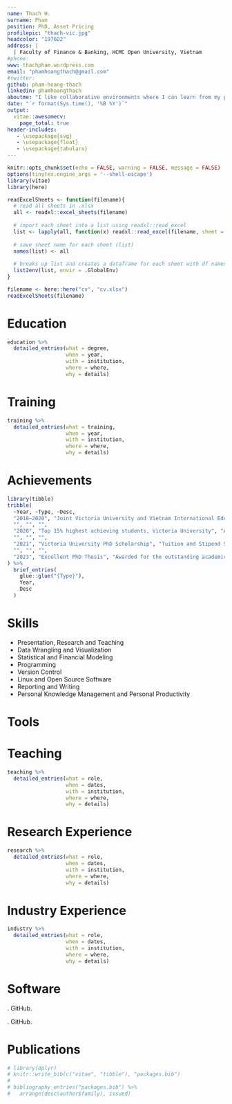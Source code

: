```yaml
---
name: Thach H.
surname: Pham
position: PhD, Asset Pricing
profilepic: "thach-vic.jpg"
headcolor: "1976D2"
address: |
  | Faculty of Finance & Banking, HCMC Open University, Vietnam
#phone: 
www: thachpham.wordpress.com
email: "phamhoangthach@gmail.com"
#twitter: 
github: pham-hoang-thach
linkedin: phamhoangthach
aboutme: "I like collaborative environments where I can learn from my peers. I have worked in a variety of roles ranging from financial  and data analyst to investment officer to researcher and lecturer. I am passionate about education and I believe that none of subject is too complex if the teacher is empathetic and willing to think of new approaches. In my PhD thesis, I have developed a framework for stock selection strategies based on mispricing and smart betas. This framework not only helps in explaining stock returns but also in evaluating the efficiency of stock markets and the performance of trading strategies. I love Linux and free and open-source software. I prefer literate programming, reproducible research, and plain text."
date: "`r format(Sys.time(), '%B %Y')`"
output: 
  vitae::awesomecv:
    page_total: true
header-includes:
   - \usepackage{svg}
   - \usepackage{float}
   - \usepackage{tabularx}
---
```


\newcommand{\apa}[1]{\noindent\hangindent=0.5in\hangafter=1 #1}

```r
knitr::opts_chunk$set(echo = FALSE, warning = FALSE, message = FALSE)
options(tinytex.engine_args = '--shell-escape')
library(vitae)
library(here)
```

```r
readExcelSheets <- function(filename){
  # read all sheets in .xlsx 
  all <- readxl::excel_sheets(filename)
  
  # import each sheet into a list using readxl::read_excel
  list <- lapply(all, function(x) readxl::read_excel(filename, sheet = x))
  
  # save sheet name for each sheet (list)
  names(list) <- all
  
  # breaks up list and creates a dataframe for each sheet with df names matching sheet names
  list2env(list, envir = .GlobalEnv)
}
```

```r
filename <- here::here("cv", "cv.xlsx")
readExcelSheets(filename)
```

<!--
# About me

  * I have worked in a variety of roles ranging from financial analyst to investment officer to researcher. I like collaborative environments where I can learn from my peers. 
  * I have a strong background in the finance literature and working knowledge of stock markets.
  * My research interests include asset pricing, portfolio optimisation, market efficiency, and trading strategies. 
 * I am passionate about literate programming and reproducible research. 
 * I prefer $\href{https://plain-text.co/}{\text{plain text}}$ & $\href{https://en.wikipedia.org/wiki/Free_and_open-source_software}{\text{FOSS (Free and open-source software)}}$. 
 -->
 
# Education

```r
education %>% 
  detailed_entries(what = degree,
                   when = year,
                   with = institution,
                   where = where,
                   why = details)
```

# Training

```r
training %>% 
  detailed_entries(what = training,
                   when = year,
                   with = institution,
                   where = where,
                   why = details)
```

# Achievements

```r
library(tibble)
tribble(
  ~Year, ~Type, ~Desc,
  "2018–2020", "Joint Victoria University and Vietnam International Education Development PhD Scholarship (VIED, 911)", "Tuition and Stipend Sponsorship",
  "", "", "",
  "2020", "Top 15% highest achieving students, Victoria University", "Awarded for the outstanding academic achievements",
  "", "", "",
  "2021", "Victoria University PhD Scholarship", "Tuition and Stipend Sponsorship",
  "", "", "",
  "2023", "Excellent PhD Thesis", "Awarded for the outstanding academic achievements",
) %>% 
  brief_entries(
    glue::glue("{Type}"),
    Year, 
    Desc
  )
```

# Skills

  * Presentation, Research and Teaching
  * Data Wrangling and Visualization
  * Statistical and Financial Modeling
  * Programming
  * Version Control
  * Linux and Open Source Software
  * Reporting and Writing
  * Personal Knowledge Management and Personal Productivity

# Tools

\begin{table}[H]
\begin{tabularx}{1\linewidth}{X X X}
\includesvg[width=30pt]{img/R} \href{https://cran.r-project.org/}{R} & \includesvg[width=30pt]{img/debian} \href{https://www.debian.org/}{Debian} & \includesvg[width=30pt]{img/python} \href{https://www.python.org/}{Python} \\
\includesvg[width=30pt]{img/markdown} \href{https://www.markdownguide.org/}{Markdown} & \includesvg[width=30pt]{img/emacs} \href{https://www.gnu.org/software/emacs/}{Emacs} & \includesvg[width=30pt]{img/unicorn} \href{https://orgmode.org/}{Org Mode} \\
\includesvg[width=30pt]{img/latex} \href{https://www.latex-project.org/}{LaTeX}& \includesvg[width=30pt]{img/zotero} \href{https://www.zotero.org/}{Zotero} & \includesvg[width=30pt]{img/git} \href{https://git-scm.com/}{Git}
\end{tabularx}
\end{table}

# Teaching

```r
teaching %>% 
  detailed_entries(what = role,
                   when = dates,
                   with = institution,
                   where = where,
                   why = details)
```

# Research Experience

```r
research %>% 
  detailed_entries(what = role,
                   when = dates,
                   with = institution,
                   where = where,
                   why = details)
```


# Industry Experience

```r
industry %>% 
  detailed_entries(what = role,
                   when = dates,
                   with = institution,
                   where = where,
                   why = details)
```

# Software

\apa{\textbf{Pham, T.H.} (2025). \textit{MCQ Balance Engine}}. GitHub.  
\url{https://github.com/Pham-Hoang-Thach/mcq-balance-engine.git}

\apa{\textbf{Pham, T.H.} (2023). \textit{Emacs Configuration for Literate Programming}}. GitHub.  
\url{https://github.com/Pham-Hoang-Thach/.emacs.d.git}

# Publications

```r
# library(dplyr)
# knitr::write_bib(c("vitae", "tibble"), "packages.bib")
# 
# bibliography_entries("packages.bib") %>%
#   arrange(desc(author$family), issued)
```

\apa{Võ Minh Long, Lê Ngọc Yến Ngân, \textbf{Phạm Hoàng Thạch} (2025). \textit{Tác động của giới hạn tài chính đến nắm giữ tiền mặt của các doanh nghiệp phi tài chính}. Tạp chí Kinh Tế và Ngân Hàng Châu Á, 228, 71-85.}

\apa{\textbf{Phạm Hoàng Thạch} (2025). \textit{Đo lường thị trường hiệu quả qua các mô hình nhân tố—Nghiên cứu thực nghiệm tại Sở Giao Dịch Chứng Khoán Thành phố Hồ Chí Minh}. HCMCOUJS-Kinh Tế và Quản Trị Kinh Doanh, 20(1), 69–81.}

\apa{\textbf{Pham, T.H.}, Phan, T.M.H. (2024). \textit{Trading Stategies in the Ho Chi Minh Stock Exchange}. In Disruptive Technology and Business Continuity: Proceedings of The 5\textsuperscript{th} International Conference on Business (ICB 2023) (pp. 297–311). Springer Nature.} 

\apa{\textbf{Phạm Hoàng Thạch} (2024). \textit{Bước Đi Ngẫu Nhiên: Mô Phỏng Và Kiểm Tra Thị Trường Hiệu Quả Với R}. Hội thảo Ngành Tài Chính - Ngân hàng Việt Nam: Vượt thách thức, vững bước tiến, Khoa TC-NH, Đại học Mở TPHCM.}

\apa{\textbf{Pham, T.H.}, Phan, T.M.H. (2023). \textit{Trading Stategies in the Ho Chi Minh Stock Exchange}. The 5\textsuperscript{th} International Conference on Busines (ICB) [Conference Presentation].}

\apa{Dương Quỳnh Nga, Phạm Hà, \textbf{Phạm Hoàng Thạch} (2023). \textit{Quản lý danh mục đầu tư (HC)}. Tài liệu học tập. Đại học Mở Tp.HCM.}

\apa{\textbf{Pham, T.H.} (2023). \textit{Stock Selection for Trading Strategies Based on Risk Factors: A Study of The Ho Chi Minh Stock Exchange}. [PhD Thesis, Victoria University, Melbourne, Australia].}

\apa{Dương Quỳnh Nga, Phạm Hà, \textbf{Phạm Hoàng Thạch} (2022). \textit{Quản lý danh mục đầu tư}. Tài liệu học tập. Đại học Mở Tp.HCM.} 

\apa{\textbf{Pham, T.H.}, Wickremasinghe, G., Kulendran, N. (2022). \textit{An empirical study of the cross-section of stock returns on the Ho Chi Minh Stock Exchange (HSX) in Vietnam}. Working Paper.}

\apa{\textbf{Pham, T.H.}, Wickremasinghe, G., Kulendran, N. (2022). \textit{An empirical study of multifactor asset pricing models on the Ho Chi Minh Stock Exchange (HSX) in Vietnam}. Working Paper.}

\apa{\textbf{Pham, T.H.} (2019). \textit{A study of stock returns on the Ho Chi Minh Stock Exchange using ANOVA and multiple regressions}. Working Paper.}

\apa{\textbf{Pham, T.H.} (2018). \textit{An empirical study of the cross-section of stock returns on the Ho Chi Minh Stock Exchange}. [Year 1 Thesis, Victoria University, Melbourne, Australia].} 

\apa{\textbf{Phạm Hoàng Thạch}, Dương Quỳnh Nga (2018). \textit{Quản lý danh mục đầu tư}. Slides bài giảng và video hướng dẫn môn học trực tuyến. Đại học Mở Tp.HCM.}

\apa{\textbf{Phạm Hoàng Thạch} (2006). \textit{Xác định các ngành công nghiệp chủ lực của tỉnh Long An} [Luận văn đại học, Đại học Kinh tế Tp.HCM, Tp.HCM, Việt Nam].}
